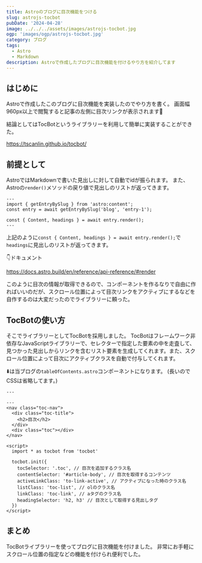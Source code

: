 ```yaml
---
title: Astroのブログに目次機能をつける
slug: astrojs-tocbot
pubDate: '2024-04-28'
image: ../../../assets/images/astrojs-tocbot.jpg
ogp: 'images/ogp/astrojs-tocbot.jpg'
category: ブログ
tags:
  - Astro
  - Markdown
description: Astroで作成したブログに目次機能を付けるやり方を紹介してます
---
```


## はじめに

Astroで作成したこのブログに目次機能を実装したのでやり方を書く。
画面幅960px以上で閲覧すると記事の左側に目次リンクが表示されます📔

結論としてはTocBotというライブラリーを利用して簡単に実装することができた。

https://tscanlin.github.io/tocbot/

## 前提として

AstroではMarkdownで書いた見出しに対して自動でidが振られます。
また、Astroの`render()`メソッドの戻り値で見出しのリストが返ってきます。

```astro
---
import { getEntryBySlug } from 'astro:content';
const entry = await getEntryBySlug('blog', 'entry-1');

const { Content, headings } = await entry.render();
---
```

上記のように`const { Content, headings } = await entry.render();`で`headings`に見出しのリストが返ってきます。

👇ドキュメント

https://docs.astro.build/en/reference/api-reference/#render

このように目次の情報が取得できるので、コンポーネントを作るなりで自由に作ればいいのだが、スクロール位置によって目次リンクをアクティブにするなどを自作するのは大変だったのでライブラリーに頼った。

## TocBotの使い方

そこでライブラリーとしてTocBotを採用しました。
TocBotはフレームワーク非依存なJavaScriptライブラリーで、セレクターで指定した要素の中を走査して、見つかった見出しからリンクを含むリスト要素を生成してくれます。また、スクロール位置によって目次にアクティブクラスを自動で付与してくれます。

⬇️は当ブログの`tableOfContents.astro`コンポーネントになります。
(長いのでCSSは省略してます。)

```astro title="tableOfContents.astro"
---

---
<nav class="toc-nav">
  <div class="toc-title">
    <h2>目次</h2>
  </div>
  <div class="toc"></div>
</nav>

<script>
  import * as tocbot from 'tocbot'

  tocbot.init({
    tocSelector: '.toc', // 目次を追加するクラス名
    contentSelector: '#article-body', // 目次を取得するコンテンツ
    activeLinkClass: 'to-link-active', // アクティブになった時のクラス名
    listClass: 'toc-list', // olのクラス名
    linkClass: 'toc-link', // aタグのクラス名
    headingSelector: 'h2, h3' // 目次として取得する見出しタグ
  })
</script>
```
<Import text="Astroでコンポーネント内でCSSを書く場合、CSSにはis:globalを付ける必要があります" />

## まとめ

TocBotライブラリーを使ってブログに目次機能を付けました。
非常にお手軽にスクロール位置の指定などの機能を付けられ便利でした。
